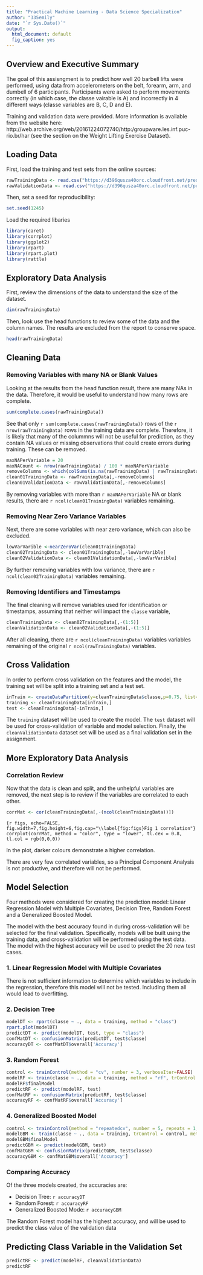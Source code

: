 ```yaml
---
title: "Practical Machine Learning - Data Science Specialization"
author: "335emily"
date: "`r Sys.Date()`"
output:
  html_document: default
  fig_caption: yes
---
```


## Overview and Executive Summary

The goal of this assisngment is to predict how well 20 barbell lifts were performed, using data from accelerometers on the belt, forearm, arm, and dumbell of 6 participants. Participants were asked to perform movements correctly (in which case, the classe vairable is A) and incorrectly in 4 different ways (classe variables are B, C, D and E). 

Training and validation data were provided. More information is available from the website here: http://web.archive.org/web/20161224072740/http:/groupware.les.inf.puc-rio.br/har (see the section on the Weight Lifting Exercise Dataset).

## Loading Data

First, load the training and test sets from the online sources:
```r
rawTrainingData <- read.csv("https://d396qusza40orc.cloudfront.net/predmachlearn/pml-training.csv")
rawValidationData <- read.csv("https://d396qusza40orc.cloudfront.net/predmachlearn/pml-testing.csv")
```

Then, set a seed for reproducibility:
```r
set.seed(1245)
```

Load the required libaries
```r
library(caret)
library(corrplot)
library(ggplot2)
library(rpart)
library(rpart.plot)
library(rattle)
```

## Exploratory Data Analysis

First, review the dimensions of the data to understand the size of the dataset.
```r
dim(rawTrainingData)
```

Then, look use the head functions to review some of the data and the column names. The results are excluded from the report to conserve space.
```r
head(rawTrainingData)
```

## Cleaning Data

### Removing Variables with many NA or Blank Values
Looking at the results from the head function result, there are many NAs in the data. Therefore, it would be useful to understand how many rows are complete. 

```r
sum(complete.cases(rawTrainingData))
```

See that only `r sum(complete.cases(rawTrainingData))` rows of the `r nrow(rawTrainingData)` rows in the training data  are complete. Therefore, it is likely that many of the colummns will not be useful for prediction, as they contain NA values or missing observations that could create errors during training. These can be removed.

```r
maxNAPerVariable = 20
maxNACount <- nrow(rawTrainingData) / 100 * maxNAPerVariable
removeColumns <- which(colSums(is.na(rawTrainingData) | rawTrainingData=="") > maxNACount)
clean01TrainingData <- rawTrainingData[,-removeColumns]
clean01ValidationData <- rawValidationData[,-removeColumns]
```

By removing variables with more than `r maxNAPerVariable` NA or blank results, there are `r ncol(clean01TrainingData)` variables remaining.

### Removing Near Zero Variance Variables

Next, there are some variables with near zero variance, which can also be excluded.

```r
lowVarVarible <-nearZeroVar(clean01TrainingData)
clean02TrainingData <- clean01TrainingData[,-lowVarVarible]
clean02ValidationData <- clean01ValidationData[,-lowVarVarible]
```

By further removing variables with low variance, there are `r ncol(clean02TrainingData)` variables remaining.

### Removing Identifiers and Timestamps

The final cleaning will remove variables used for identification or timestamps, assuming that neither will impact the `classe` variable,

```r
cleanTrainingData <- clean02TrainingData[,-(1:5)]
cleanValidationData <- clean02ValidationData[,-(1:5)]
```

After all cleaning, there are `r ncol(cleanTrainingData)` variables variables remaining of the original `r ncol(rawTrainingData)` variables.

## Cross Validation
In order to perform cross validation on the features and the model, the training set will be split into a training set and a test set.

```r
inTrain <- createDataPartition(y=cleanTrainingData$classe,p=0.75, list=FALSE)
training <- cleanTrainingData[inTrain,]
test <- cleanTrainingData[-inTrain,]
```

The `training` dataset will be used to create the model. The `test` dataset will be used for cross-validation of variable and model selection. Finally, the `cleanValidationData` dataset set will be used as a final validation set in the assignment.

## More Exploratory Data Analysis

### Correlation Review

Now that the data is clean and split, and the unhelpful variables are removed, the next step is to review if the variables are correlated to each other.

```r
corrMat <- cor(cleanTrainingData[,-(ncol(cleanTrainingData))])
```

```{r figs, echo=FALSE, fig.width=7,fig.height=6,fig.cap="\\label{fig:figs}Fig 1 correlation"}
corrplot(corrMat, method = "color", type = "lower", tl.cex = 0.8, tl.col = rgb(0,0,0))
```

In the plot, darker colours demonstrate a higher correlation. 

There are very few correlated variables, so a Principal Component Analysis is not productive, and therefore will not be performed.

## Model Selection

Four methods were considered for creating the prediction model: Linear Regression Model with Multiple Covariates, Decision Tree, Random Forest and a Generalized Boosted Model.

The model with the best accuracy found in during cross-validation will be selected for the final validation. Specifically, models will be built using the training data, and cross-validation will be performed using the test data. The model with the highest accuracy will be used to predict the 20 new test cases.

### 1. Linear Regression Model with Multiple Covariates

There is not sufficient information to determine which variables to include in the regression, therefore this model will not be tested. Including them all would lead to overfitting.

### 2. Decision Tree

```r
modelDT <- rpart(classe ~ ., data = training, method = "class")
rpart.plot(modelDT)
predictDT <- predict(modelDT, test, type = "class")
confMatDT <- confusionMatrix(predictDT, test$classe)
accuracyDT <- confMatDT$overall['Accuracy']
```

### 3. Random Forest

```r
control <- trainControl(method = "cv", number = 3, verboseIter=FALSE)
modelRF <- train(classe ~ ., data = training, method = "rf", trControl = control)
modelRF$finalModel
predictRF <- predict(modelRF, test)
confMatRF <- confusionMatrix(predictRF, test$classe)
accuracyRF <- confMatRF$overall['Accuracy']
```

### 4. Generalized Boosted Model

```r
control <- trainControl(method = "repeatedcv", number = 5, repeats = 1, verboseIter = FALSE)
modelGBM <- train(classe ~ ., data = training, trControl = control, method = "gbm", verbose = FALSE)
modelGBM$finalModel
predictGBM <- predict(modelGBM, test)
confMatGBM <- confusionMatrix(predictGBM, test$classe)
accuracyGBM <- confMatGBM$overall['Accuracy']
```

### Comparing Accuracy

Of the three models created, the accuracies are:

* Decision Tree: `r accuracyDT`
* Random Forest: `r accuracyRF`
* Generalized Boosted Mode: `r accuracyGBM`

The Random Forest model has the highest accuracy, and will be used to predict the class value of the validation data

## Predicting Class Variable in the Validation Set

```r
predictRF <- predict(modelRF, cleanValidationData)
predictRF
```